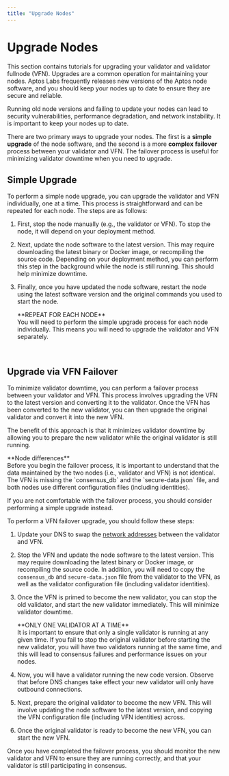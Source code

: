 ```yaml
---
title: "Upgrade Nodes"
---
```





# Upgrade Nodes

This section contains tutorials for upgrading your validator and validator fullnode (VFN). Upgrades are a
common operation for maintaining your nodes. Aptos Labs frequently releases new versions of the
Aptos node software, and you should keep your nodes up to date to ensure they are secure and reliable.

<Aside type="caution">
Running old node versions and failing to update your nodes can lead to security vulnerabilities, performance
degradation, and network instability. It is important to keep your nodes up to date.
</Aside>

There are two primary ways to upgrade your nodes. The first is a **simple** **upgrade** of the node software, and the
second is a more **complex** **failover** process between your validator and VFN. The failover process is useful for
minimizing validator downtime when you need to upgrade.

## Simple Upgrade

To perform a simple node upgrade, you can upgrade the validator and VFN individually, one at a time.
This process is straightforward and can be repeated for each node. The steps are as follows:

1. First, stop the node manually (e.g., the validator or VFN). To stop the node, it will depend on your deployment method.
2. Next, update the node software to the latest version. This may require downloading the latest binary or Docker image,
   or recompiling the source code. Depending on your deployment method, you can perform this step in the background while the node is still running.
   This should help minimize downtime.
3. Finally, once you have updated the node software, restart the node using the latest software version and the original
   commands you used to start the node.

   <Aside type="note">
   **REPEAT FOR EACH NODE**<br />
   You will need to perform the simple upgrade process for each node individually. This means you will need to upgrade
   the validator and VFN separately.
   </Aside>

<br />

## Upgrade via VFN Failover

To minimize validator downtime, you can perform a failover process between your validator and VFN. This process involves
upgrading the VFN to the latest version and converting it to the validator. Once the VFN has been converted to the new
validator, you can then upgrade the original validator and convert it into the new VFN.

The benefit of this approach is that it minimizes validator downtime by allowing you to prepare the new
validator while the original validator is still running.

<Aside type="caution">
**Node differences**<br />
Before you begin the failover process, it is important to understand that the data maintained by the two nodes
(i.e., validator and VFN) is not identical. The VFN is missing the `consensus_db` and the `secure-data.json`
file, and both nodes use different configuration files (including identities).

If you are not comfortable with the failover process, you should consider performing a simple upgrade instead.
</Aside>

To perform a VFN failover upgrade, you should follow these steps:

1. Update your DNS to swap the [network addresses](../connect-nodes/connect-to-aptos-network.mdx#3-update-on-chain-network-addresses) between the validator and VFN.
2. Stop the VFN and update the node software to the latest version. This may require downloading the latest binary or Docker image,
   or recompiling the source code. In addition, you will need to copy the `consensus_db` and `secure-data.json` file from the validator to the VFN,
   as well as the validator configuration file (including validator identities).
3. Once the VFN is primed to become the new validator, you can stop the old validator, and start the new validator
   immediately. This will minimize validator downtime.

   <Aside type="caution">
   **ONLY ONE VALIDATOR AT A TIME** <br />
   It is important to ensure that only a single validator is running at any given time. If you fail to stop
   the original validator before starting the new validator, you will have two validators running at the same time,
   and this will lead to consensus failures and performance issues on your nodes.
   </Aside>

4. Now, you will have a validator running the new code version. Observe that before DNS changes take effect your new
   validator will only have outbound connections.
5. Next, prepare the original validator to become the new VFN. This will involve updating the node software to the latest
   version, and copying the VFN configuration file (including VFN identities) across.
6. Once the original validator is ready to become the new VFN, you can start the new VFN.

<Aside type="note">
Once you have completed the failover process, you should monitor the new validator and VFN to ensure they are running
correctly, and that your validator is still participating in consensus.
</Aside>
